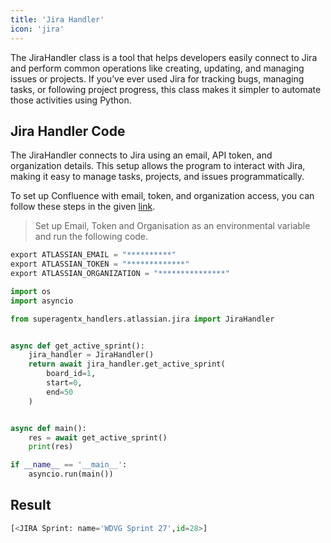 ```yaml
---
title: 'Jira Handler'
icon: 'jira'
---
```


The JiraHandler class is a tool that helps developers easily connect to Jira and perform common
operations like creating, updating, and managing issues or projects. If you’ve ever used Jira
for tracking bugs, managing tasks, or following project progress, this class makes it simpler
to automate those activities using Python.

## Jira Handler Code
The JiraHandler connects to Jira using an email, API token, and organization details. This setup allows the program to
interact with Jira, making it easy to manage tasks, projects, and issues programmatically.

To set up Confluence with email, token, and organization access, you can follow these steps in the given <a href="https://support.atlassian.com/atlassian-account/docs/manage-api-tokens-for-your-atlassian-account" target="_blank">link</a>.
>Set up Email, Token and Organisation as an environmental variable and run the following code. <br />
 ```python
 export ATLASSIAN_EMAIL = "**********"
 export ATLASSIAN_TOKEN = "*************"
 export ATLASSIAN_ORGANIZATION = "***************"
```

```python jira_handler.py
import os
import asyncio

from superagentx_handlers.atlassian.jira import JiraHandler


async def get_active_sprint():
    jira_handler = JiraHandler()
    return await jira_handler.get_active_sprint(
        board_id=1,
        start=0,
        end=50
    )


async def main():
    res = await get_active_sprint()
    print(res)

if __name__ == '__main__':
    asyncio.run(main())
```

## Result

```python jira
[<JIRA Sprint: name='WDVG Sprint 27',id=28>]
```
